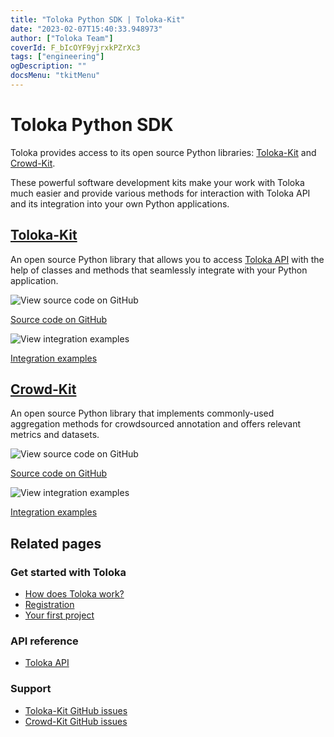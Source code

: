 ```yaml
---
title: "Toloka Python SDK | Toloka-Kit"
date: "2023-02-07T15:40:33.948973"
author: ["Toloka Team"]
coverId: F_bIcOYF9yjrxkPZrXc3
tags: ["engineering"]
ogDescription: ""
docsMenu: "tkitMenu"
---
```



# Toloka Python SDK

Toloka provides access to its open source Python libraries: [Toloka-Kit](/docs-new/toloka-kit/index) and [Crowd-Kit](/docs-new/crowd-kit/).

These powerful software development kits make your work with Toloka much easier and provide various methods for interaction with Toloka API and its integration into your own Python applications.

## [Toloka-Kit](/docs-new/toloka-kit/)

An open source Python library that allows you to access [Toloka API](/docs-new/api/) with the help of classes and methods that seamlessly integrate with your Python application.

<img src="https://yastatic.net/s3/doc-binary/src/support/toloka/en/social/github.svg" alt="View source code on GitHub" />

[Source code on GitHub](https://github.com/Toloka/toloka-kit)

<img src="https://yastatic.net/s3/doc-binary/src/support/toloka/en/social/jupyter.svg" alt="View integration examples" />

[Integration examples](https://github.com/Toloka/toloka-kit/tree/main/examples)

## [Crowd-Kit](/docs-new/crowd-kit/)

An open source Python library that implements commonly-used aggregation methods for crowdsourced annotation and offers relevant metrics and datasets.

<img src="https://yastatic.net/s3/doc-binary/src/support/toloka/en/social/github.svg" alt="View source code on GitHub" />

[Source code on GitHub](https://github.com/Toloka/crowd-kit)

<img src="https://yastatic.net/s3/doc-binary/src/support/toloka/en/social/jupyter.svg" alt="View integration examples" />

[Integration examples](https://github.com/Toloka/crowd-kit/tree/main/examples)

## Related pages

### Get started with Toloka

- [How does Toloka work?](https://toloka.ai/en/docs/guide/concepts/overview)
- [Registration](https://toloka.ai/en/docs/guide/concepts/access)
- [Your first project](https://toloka.ai/en/docs/guide/concepts/first-project)

### API reference

- [Toloka API](/docs-new/api/)

### Support

- [Toloka-Kit GitHub issues](https://github.com/Toloka/toloka-kit/issues)
- [Crowd-Kit GitHub issues](https://github.com/Toloka/crowd-kit/issues)

<GlobalCommunity/>

<SocialMedia/>
